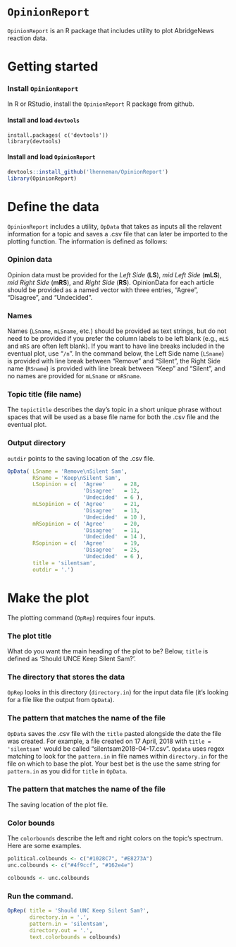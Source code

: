 # ```OpinionReport```

```OpinionReport``` is an R package that includes utility to plot AbridgeNews reaction data.

# Getting started

### Install ```OpinionReport```
In R or RStudio, install the ```OpinionReport``` R package from github.  

#### Install and load ```devtools```
```
install.packages( c('devtools'))
library(devtools)
```

#### Install and load ```OpinionReport```
```r
devtools::install_github('lhenneman/OpinionReport')
library(OpinionReport)
```

# Define the data
```OpinionReport``` includes a utility, ```OpData``` that takes as inputs all the relavent information for a topic and saves a .csv file that can later be imported to the plotting function. The information is defined as follows:

### Opinion data
Opinion data must be provided for the *Left Side* (**LS**), *mid Left Side* (**mLS**), *mid Right Side* (**mRS**), and *Right Side* (**RS**). OpinionData for each article should be provided as a named vector with three entries, "Agree", "Disagree", and "Undecided".

### Names
Names (```LSname```, ```mLSname```, etc.) should be provided as text strings, but do not need to be provided if you prefer the column labels to be left blank (e.g., ```mLS``` and ```mRS``` are often left blank). If you want to have line breaks included in the eventual plot, use "```/n```". In the command below, the Left Side name (```LSname```) is provided with line break between "Remove" and "Silent", the Right Side name (```RSname```) is provided with line break between "Keep" and "Silent", and no names are provided for ```mLSname``` or ```mRSname```.

### Topic title (file name)
The ```topictitle``` describes the day's topic in a short unique phrase without spaces that will be used as a base file name for both the .csv file and the eventual plot.

### Output directory
```outdir``` points to the saving location of the .csv file.

```r
OpData( LSname = 'Remove\nSilent Sam',
        RSname = 'Keep\nSilent Sam',
        LSopinion = c(  'Agree'      = 28,
                        'Disagree'   = 12,
                        'Undecided'  = 6 ),
        mLSopinion = c( 'Agree'      = 21,
                        'Disagree'   = 13,
                        'Undecided'  = 10 ),
        mRSopinion = c( 'Agree'      = 20,
                        'Disagree'   = 11,
                        'Undecided'  = 14 ),
        RSopinion = c(  'Agree'      = 19,
                        'Disagree'   = 25,
                        'Undecided'  = 6 ),
        title = 'silentsam',
        outdir = '.')
```

# Make the plot
The plotting command (```OpRep```) requires four inputs.

### The plot title
What do you want the main heading of the plot to be? Below, ```title``` is defined as 'Should UNCE Keep Silent Sam?'.

### The directory that stores the data
```OpRep``` looks in this directory (```directory.in```) for the input data file (it's looking for a file like the output from ```OpData```).

### The pattern that matches the name of the file
```OpData``` saves the .csv file with the ```title``` pasted alongside the date the file was created. For example, a file created on 17 April, 2018 with  ```title = 'silentsam'``` would be called "silentsam2018-04-17.csv". ```Opdata``` uses regex matching to look for the ```pattern.in``` in file names within ```directory.in``` for the file on which to base the plot. Your best bet is the use the same string for ```pattern.in``` as you did for ```title``` in ```OpData```.

### The pattern that matches the name of the file
The saving location of the plot file.

### Color bounds
The ```colorbounds``` describe the left and right colors on the topic's spectrum. Here are some examples.
```r
political.colbounds <- c("#1028C7", "#E8273A")
unc.colbounds <- c("#4f9ccf", "#162e4e")

colbounds <- unc.colbounds
```

### Run the command.
```r
OpRep( title = 'Should UNC Keep Silent Sam?',
       directory.in = '.',
       pattern.in = 'silentsam',
       directory.out = '.',
       text.colorbounds = colbounds)
```






















